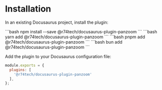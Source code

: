 
# Installation

In an existing Docusaurus project, install the plugin:

<Tabs>
  <TabItem value="npm" label="npm" default>
    ```bash
    npm install --save @r74tech/docusaurus-plugin-panzoom
    ```
  </TabItem>
  <TabItem value="yarn" label="Yarn">
    ```bash
    yarn add @r74tech/docusaurus-plugin-panzoom
    ```
  </TabItem>
  <TabItem value="pnpm" label="pnpm">
    ```bash
    pnpm add @r74tech/docusaurus-plugin-panzoom
    ```
  </TabItem>
  <TabItem value="bun" label="Bun">
    ```bash
    bun add @r74tech/docusaurus-plugin-panzoom
    ```
  </TabItem>
</Tabs>

<br />

Add the plugin to your Docusaurus configuration file:

```js title="docusaurus.config.js"
module.exports = {
  plugins: [
    '@r74tech/docusaurus-plugin-panzoom'
  ],
};
```
